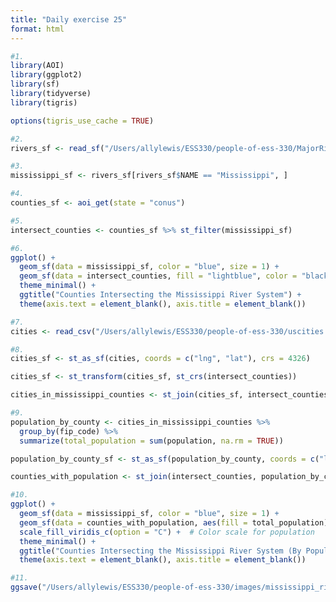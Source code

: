 ```yaml
---
title: "Daily exercise 25"
format: html
---
```


```r
#1. 
library(AOI)
library(ggplot2)
library(sf)
library(tidyverse)
library(tigris)

options(tigris_use_cache = TRUE)

#2. 
rivers_sf <- read_sf("/Users/allylewis/ESS330/people-of-ess-330/MajorRivers.shp") 

#3. 
mississippi_sf <- rivers_sf[rivers_sf$NAME == "Mississippi", ]

#4. 
counties_sf <- aoi_get(state = "conus")

#5. 
intersect_counties <- counties_sf %>% st_filter(mississippi_sf)

#6. 
ggplot() +
  geom_sf(data = mississippi_sf, color = "blue", size = 1) +
  geom_sf(data = intersect_counties, fill = "lightblue", color = "black", alpha = 0.5) +
  theme_minimal() +
  ggtitle("Counties Intersecting the Mississippi River System") +
  theme(axis.text = element_blank(), axis.title = element_blank())

#7. 
cities <- read_csv("/Users/allylewis/ESS330/people-of-ess-330/uscities.csv")

#8. 
cities_sf <- st_as_sf(cities, coords = c("lng", "lat"), crs = 4326)

cities_sf <- st_transform(cities_sf, st_crs(intersect_counties))

cities_in_mississippi_counties <- st_join(cities_sf, intersect_counties)

#9. 
population_by_county <- cities_in_mississippi_counties %>%
  group_by(fip_code) %>%
  summarize(total_population = sum(population, na.rm = TRUE))

population_by_county_sf <- st_as_sf(population_by_county, coords = c("longitude", "latitude"), crs = 4326)

counties_with_population <- st_join(intersect_counties, population_by_county_sf)

#10. 
ggplot() +
  geom_sf(data = mississippi_sf, color = "blue", size = 1) +
  geom_sf(data = counties_with_population, aes(fill = total_population), color = "black", alpha = 0.5) +
  scale_fill_viridis_c(option = "C") +  # Color scale for population
  theme_minimal() +
  ggtitle("Counties Intersecting the Mississippi River System (By Population)") +
  theme(axis.text = element_blank(), axis.title = element_blank())

#11. 
ggsave("/Users/allylewis/ESS330/people-of-ess-330/images/mississippi_river_counties_population.png")

```






